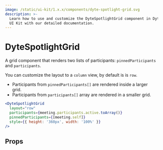 ```yaml
---
image: /static/ui-kit/1.x.x/components/dyte-spotlight-grid.svg
description: >-
  Learn how to use and customize the DyteSpotlightGrid component in Dyte's React
  UI Kit with our detailed documentation.
---
```


# DyteSpotlightGrid

A grid component that renders two lists of participants: `pinnedParticipants` and `participants`.

You can customize the layout to a `column` view, by default is is `row`.

- Participants from `pinnedParticipants[]` are rendered inside a larger grid.
- Participants from `participants[]` array are rendered in a smaller grid.

```jsx live
<DyteSpotlightGrid
  layout="row"
  participants={meeting.participants.active.toArray()}
  pinnedParticipants={[meeting.self]}
  style={{ height: '360px', width: '100%' }}
/>
```

## Props

<PropsTable of="dyte-spotlight-grid" />

<head>
  <title>React UI Kit DyteSpotlightGrid</title>
</head>
